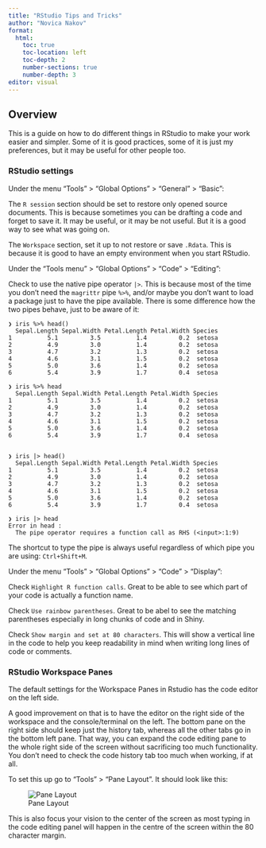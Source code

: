 ```yaml
---
title: "RStudio Tips and Tricks"
author: "Novica Nakov"
format:
  html:
    toc: true
    toc-location: left
    toc-depth: 2
    number-sections: true
    number-depth: 3
editor: visual
---
```


## Overview

This is a guide on how to do different things in RStudio to make your work easier and simpler. Some of it is good practices, some of it is just my preferences, but it may be useful for other people too.

### RStudio settings

Under the menu "Tools" \> "Global Options" \> "General" \> "Basic":

The `R session` section should be set to restore only opened source documents. This is because sometimes you can be drafting a code and forget to save it. It may be useful, or it may be not useful. But it is a good way to see what was going on.

The `Workspace` section, set it up to not restore or save `.Rdata`. This is because it is good to have an empty environment when you start RStudio.

Under the "Tools menu" \> "Global Options" \> "Code" \> "Editing":

Check to use the native pipe operator `|>`. This is because most of the time you don't need the `magrittr` pipe `%>%`, and/or maybe you don't want to load a package just to have the pipe available. There is some difference how the two pipes behave, just to be aware of it:

```         
❯ iris %>% head()
  Sepal.Length Sepal.Width Petal.Length Petal.Width Species
1          5.1         3.5          1.4         0.2  setosa
2          4.9         3.0          1.4         0.2  setosa
3          4.7         3.2          1.3         0.2  setosa
4          4.6         3.1          1.5         0.2  setosa
5          5.0         3.6          1.4         0.2  setosa
6          5.4         3.9          1.7         0.4  setosa

❯ iris %>% head
  Sepal.Length Sepal.Width Petal.Length Petal.Width Species
1          5.1         3.5          1.4         0.2  setosa
2          4.9         3.0          1.4         0.2  setosa
3          4.7         3.2          1.3         0.2  setosa
4          4.6         3.1          1.5         0.2  setosa
5          5.0         3.6          1.4         0.2  setosa
6          5.4         3.9          1.7         0.4  setosa


❯ iris |> head()
  Sepal.Length Sepal.Width Petal.Length Petal.Width Species
1          5.1         3.5          1.4         0.2  setosa
2          4.9         3.0          1.4         0.2  setosa
3          4.7         3.2          1.3         0.2  setosa
4          4.6         3.1          1.5         0.2  setosa
5          5.0         3.6          1.4         0.2  setosa
6          5.4         3.9          1.7         0.4  setosa

❯ iris |> head
Error in head : 
  The pipe operator requires a function call as RHS (<input>:1:9)
```

The shortcut to type the pipe is always useful regardless of which pipe you are using: `Ctrl+Shift+M`.

Under the menu "Tools" \> "Global Options" \> "Code" \> "Display":

Check `Highlight R function calls`. Great to be able to see which part of your code is actually a function name.

Check `Use rainbow parentheses`. Great to be abel to see the matching parentheses especially in long chunks of code and in Shiny.

Check `Show margin and set at 80 characters`. This will show a vertical line in the code to help you keep readability in mind when writing long lines of code or comments.

### RStudio Workspace Panes

The default settings for the Workspace Panes in Rstudio has the code editor on the left side.

A good improvement on that is to have the editor on the right side of the workspace and the console/terminal on the left. The bottom pane on the right side should keep just the history tab, whereas all the other tabs go in the bottom left pane. That way, you can expand the code editing pane to the whole right side of the screen without sacrificing too much functionality. You don't need to check the code history tab too much when working, if at all.

To set this up go to "Tools" \> "Pane Layout". It should look like this:

![Pane Layout](Tips_and_tricks/rstudio_tips_pane_layout.webp){fig-align="center"}

This is also focus your vision to the center of the screen as most typing in the code editing panel will happen in the centre of the screen within the 80 character margin.

